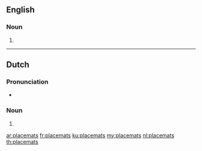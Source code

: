 ==English==

===Noun===
{{head|en|plural}}

# {{plural of|placemat|lang=en}}

----

==Dutch==

===Pronunciation===
* {{audio|Nl-placemats.ogg|Audio|lang=nl}}

===Noun===
{{head|nl|noun plural form}}

# {{nl-noun form of|pl|placemat}}

[[ar:placemats]]
[[fr:placemats]]
[[ku:placemats]]
[[my:placemats]]
[[nl:placemats]]
[[th:placemats]]